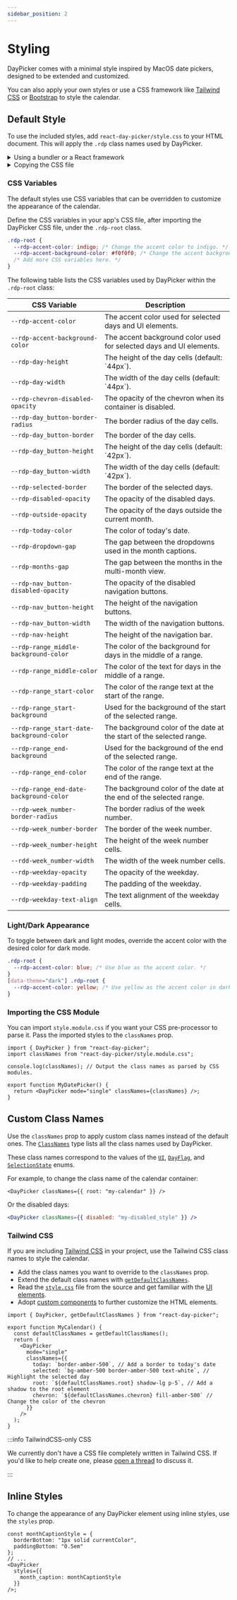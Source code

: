 ```yaml
---
sidebar_position: 2
---
```


# Styling

DayPicker comes with a minimal style inspired by MacOS date pickers, designed to be extended and customized.

You can also apply your own styles or use a CSS framework like [Tailwind CSS](https://tailwindcss.com) or [Bootstrap](https://getbootstrap.com) to style the calendar.

## Default Style

To use the included styles, add `react-day-picker/style.css` to your HTML document. This will apply the `.rdp` class names used by DayPicker.

<details>
<summary>Using a bundler or a React framework</summary>

If you are using a React framework, such as [Next.js](http://nextjs.org) or [Gatsby](https://www.gatsbyjs.com), or a bundler like Webpack with [css-loader](https://webpack.js.org/loaders/css-loader/), import the CSS file in your app's main JavaScript or TypeScript file:

```tsx title="./App.jsx"
import "react-day-picker/style.css";
```

</details>

<details>
<summary>Copying the CSS file</summary>

If you are not using a bundler, you can copy the CSS file to your project. See the [style.css](https://github.com/gpbl/react-day-picker/blob/main/src/style.css) file in the DayPicker repository for the source.

```html title="./public/index.html"
<style>
  /* Copy the content of the style.css file here. */
</style>
```

</details>

### CSS Variables

The default styles use CSS variables that can be overridden to customize the appearance of the calendar.

Define the CSS variables in your app's CSS file, after importing the DayPicker CSS file, under the `.rdp-root` class.

```css title="./app/global.css"
.rdp-root {
  --rdp-accent-color: indigo; /* Change the accent color to indigo. */
  --rdp-accent-background-color: #f0f0f0; /* Change the accent background color. */
  /* Add more CSS variables here. */
}
```

The following table lists the CSS variables used by DayPicker within the `.rdp-root` class:

<table class="no-wrap-table">
  <thead>
    <tr>
      <th>CSS Variable</th>
      <th>Description</th>
    </tr>
  </thead>
  <tbody>
    <tr>
      <td>
        <code>--rdp-accent-color</code>
      </td>
      <td>The accent color used for selected days and UI elements.</td>
    </tr>
    <tr>
      <td>
        <code>--rdp-accent-background-color</code>
      </td>
      <td>
        The accent background color used for selected days and UI elements.
      </td>
    </tr>
    <tr>
      <td>
        <code>--rdp-day-height</code>
      </td>
      <td>The height of the day cells (default: `44px`).</td>
    </tr>
    <tr>
      <td>
        <code>--rdp-day-width</code>
      </td>
      <td>The width of the day cells (default: `44px`).</td>
    </tr>
    <tr>
      <td>
        <code>--rdp-chevron-disabled-opacity</code>
      </td>
      <td>The opacity of the chevron when its container is disabled.</td>
    </tr>
    <tr>
      <td>
        <code>--rdp-day_button-border-radius</code>
      </td>
      <td>The border radius of the day cells.</td>
    </tr>
    <tr>
      <td>
        <code>--rdp-day_button-border</code>
      </td>
      <td>The border of the day cells.</td>
    </tr>
    <tr>
      <td>
        <code>--rdp-day_button-height</code>
      </td>
      <td>The height of the day cells (default: `42px`).</td>
    </tr>
    <tr>
      <td>
        <code>--rdp-day_button-width</code>
      </td>
      <td>The width of the day cells (default: `42px`).</td>
    </tr>
    <tr>
      <td>
        <code>--rdp-selected-border</code>
      </td>
      <td>The border of the selected days.</td>
    </tr>
    <tr>
      <td>
        <code>--rdp-disabled-opacity</code>
      </td>
      <td>The opacity of the disabled days.</td>
    </tr>
    <tr>
      <td>
        <code>--rdp-outside-opacity</code>
      </td>
      <td>The opacity of the days outside the current month.</td>
    </tr>
    <tr>
      <td>
        <code>--rdp-today-color</code>
      </td>
      <td>The color of today's date.</td>
    </tr>
    <tr>
      <td>
        <code>--rdp-dropdown-gap</code>
      </td>
      <td>The gap between the dropdowns used in the month captions.</td>
    </tr>
    <tr>
      <td>
        <code>--rdp-months-gap</code>
      </td>
      <td>The gap between the months in the multi-month view.</td>
    </tr>
    <tr>
      <td>
        <code>--rdp-nav_button-disabled-opacity</code>
      </td>
      <td>The opacity of the disabled navigation buttons.</td>
    </tr>
    <tr>
      <td>
        <code>--rdp-nav_button-height</code>
      </td>
      <td>The height of the navigation buttons.</td>
    </tr>
    <tr>
      <td>
        <code>--rdp-nav_button-width</code>
      </td>
      <td>The width of the navigation buttons.</td>
    </tr>
    <tr>
      <td>
        <code>--rdp-nav-height</code>
      </td>
      <td>The height of the navigation bar.</td>
    </tr>
    <tr>
      <td>
        <code>--rdp-range_middle-background-color</code>
      </td>
      <td>The color of the background for days in the middle of a range.</td>
    </tr>
    <tr>
      <td>
        <code>--rdp-range_middle-color</code>
      </td>
      <td>The color of the text for days in the middle of a range.</td>
    </tr>
    <tr>
      <td>
        <code>--rdp-range_start-color</code>
      </td>
      <td>The color of the range text at the start of the range.</td>
    </tr>
    <tr>
      <td>
        <code>--rdp-range_start-background</code>
      </td>
      <td>Used for the background of the start of the selected range.</td>
    </tr>
    <tr>
      <td>
        <code>--rdp-range_start-date-background-color</code>
      </td>
      <td>
        The background color of the date at the start of the selected range.
      </td>
    </tr>
    <tr>
      <td>
        <code>--rdp-range_end-background</code>
      </td>
      <td>Used for the background of the end of the selected range.</td>
    </tr>
    <tr>
      <td>
        <code>--rdp-range_end-color</code>
      </td>
      <td>The color of the range text at the end of the range.</td>
    </tr>
    <tr>
      <td>
        <code>--rdp-range_end-date-background-color</code>
      </td>
      <td>
        The background color of the date at the end of the selected range.
      </td>
    </tr>
    <tr>
      <td>
        <code>--rdp-week_number-border-radius</code>
      </td>
      <td>The border radius of the week number.</td>
    </tr>
    <tr>
      <td>
        <code>--rdp-week_number-border</code>
      </td>
      <td>The border of the week number.</td>
    </tr>
    <tr>
      <td>
        <code>--rdp-week_number-height</code>
      </td>
      <td>The height of the week number cells.</td>
    </tr>
    <tr>
      <td>
        <code>--rdd-week_number-width</code>
      </td>
      <td>The width of the week number cells.</td>
    </tr>
    <tr>
      <td>
        <code>--rdp-weekday-opacity</code>
      </td>
      <td>The opacity of the weekday.</td>
    </tr>
    <tr>
      <td>
        <code>--rdp-weekday-padding</code>
      </td>
      <td>The padding of the weekday.</td>
    </tr>
    <tr>
      <td>
        <code>--rdp-weekday-text-align</code>
      </td>
      <td>The text alignment of the weekday cells.</td>
    </tr>
  </tbody>
</table>

### Light/Dark Appearance

To toggle between dark and light modes, override the accent color with the desired color for dark mode.

```css
.rdp-root {
  --rdp-accent-color: blue; /* Use blue as the accent color. */
}
[data-theme="dark"] .rdp-root {
  --rdp-accent-color: yellow; /* Use yellow as the accent color in dark mode. */
}
```

### Importing the CSS Module

You can import `style.module.css` if you want your CSS pre-processor to parse it. Pass the imported styles to the `classNames` prop.

```tsx title="./MyDatePicker.jsx"
import { DayPicker } from "react-day-picker";
import classNames from "react-day-picker/style.module.css";

console.log(classNames); // Output the class names as parsed by CSS modules.

export function MyDatePicker() {
  return <DayPicker mode="single" classNames={classNames} />;
}
```

## Custom Class Names

Use the `classNames` prop to apply custom class names instead of the default ones. The [`ClassNames`](../api/type-aliases/ClassNames.md) type lists all the class names used by DayPicker.

These class names correspond to the values of the [`UI`](../api/enumerations/UI.md), [`DayFlag`](../api/enumerations/DayFlag.md), and [`SelectionState`](../api/enumerations/SelectionState.md) enums.

For example, to change the class name of the calendar container:

```tsx
<DayPicker classNames={{ root: "my-calendar" }} />
```

Or the disabled days:

```jsx
<DayPicker classNames={{ disabled: "my-disabled_style" }} />
```

### Tailwind CSS

If you are including [Tailwind CSS](https://tailwindcss.com) in your project, use the Tailwind CSS class names to style the calendar.

- Add the class names you want to override to the `classNames` prop.
- Extend the default class names with [`getDefaultClassNames`](../api/functions/getDefaultClassNames.md).
- Read the [`style.css`](https://github.com/gpbl/react-day-picker/blob/main/style.css) file from the source and get familiar with the [UI elements](../docs/anatomy.mdx).
- Adopt [custom components](../guides/custom-components.mdx) to further customize the HTML elements.

```tsx
import { DayPicker, getDefaultClassNames } from "react-day-picker";

export function MyCalendar() {
  const defaultClassNames = getDefaultClassNames();
  return (
    <DayPicker
      mode="single"
      classNames={{
        today: `border-amber-500`, // Add a border to today's date
        selected: `bg-amber-500 border-amber-500 text-white`, // Highlight the selected day
        root: `${defaultClassNames.root} shadow-lg p-5`, // Add a shadow to the root element
        chevron: `${defaultClassNames.chevron} fill-amber-500` // Change the color of the chevron
      }}
    />
  );
}
```

<BrowserWindow>
  <Examples.TailwindCSS />
</BrowserWindow>

:::info TailwindCSS-only CSS

We currently don't have a CSS file completely written in Tailwind CSS. If you'd like to help create one, please [open a thread](https://github.com/gpbl/react-day-picker/discussions/new?category=ideas) to discuss it.

:::

## Inline Styles

To change the appearance of any DayPicker element using inline styles, use the `styles` prop.

```tsx
const monthCaptionStyle = {
  borderBottom: "1px solid currentColor",
  paddingBottom: "0.5em"
};
// ...
<DayPicker
  styles={{
    month_caption: monthCaptionStyle
  }}
/>;
```
